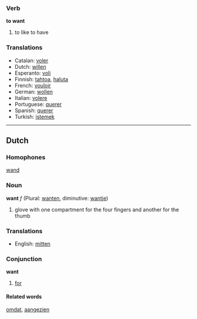 ===Verb===
'''to want'''

# to like to have

===Translations===
*Catalan: [[voler]]
*Dutch: [[willen]]
*Esperanto: [[voli]]
*Finnish: [[tahtoa]], [[haluta]]
*French: [[vouloir]]
*German: [[wollen]]
*Italian: [[volere]]
*Portuguese: [[querer]]
*Spanish: [[querer]]
*Turkish: [[istemek]]

----

==Dutch==
===Homophones===
[[wand]]

===Noun===
'''want''' ''f'' (Plural: [[wanten]], diminutive: [[wantje]])

# glove with one compartment for the four fingers and another for the thumb

===Translations===
*English: [[mitten]]

===Conjunction===
'''want'''

# [[for]]

====Related words====
[[omdat]], [[aangezien]]